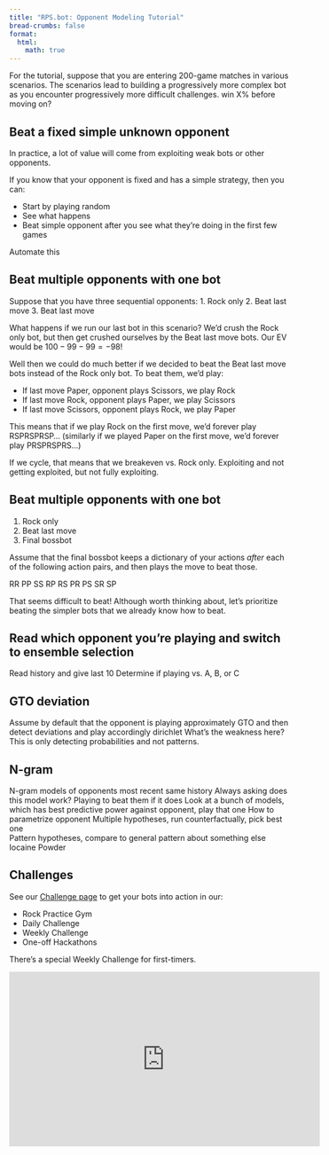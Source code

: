 ```yaml
---
title: "RPS.bot: Opponent Modeling Tutorial"
bread-crumbs: false
format:
  html:
    math: true
---
```

For the tutorial, suppose that you are entering 200-game matches in various scenarios. The scenarios lead to building a progressively more complex bot as you encounter progressively more difficult challenges. 
win X% before moving on?

## Beat a fixed simple unknown opponent
In practice, a lot of value will come from exploiting weak bots or other opponents. 

If you know that your opponent is fixed and has a simple strategy, then you can: 

- Start by playing random
- See what happens
- Beat simple opponent after you see what they're doing in the first few games

Automate this 

## Beat multiple opponents with one bot
Suppose that you have three sequential opponents: 
1. Rock only
2. Beat last move
3. Beat last move

What happens if we run our last bot in this scenario? We'd crush the Rock only bot, but then get crushed ourselves by the Beat last move bots. Our EV would be $100 - 99 - 99 = -98$! 

Well then we could do much better if we decided to beat the Beat last move bots instead of the Rock only bot. To beat them, we'd play: 

- If last move Paper, opponent plays Scissors, we play Rock
- If last move Rock, opponent plays Paper, we play Scissors
- If last move Scissors, opponent plays Rock, we play Paper

This means that if we play Rock on the first move, we'd forever play RSPRSPRSP... (similarly if we played Paper on the first move, we'd forever play PRSPRSPRS...)

If we cycle, that means that we breakeven vs. Rock only. Exploiting and not getting exploited, but not fully exploiting. 



## Beat multiple opponents with one bot
1. Rock only
2. Beat last move
3. Final bossbot

Assume that the final bossbot keeps a dictionary of your actions *after* each of the following action pairs, and then plays the move to beat those. 

RR
PP
SS
RP
RS
PR
PS
SR
SP

That seems difficult to beat! Although worth thinking about, let's prioritize beating the simpler bots that we already know how to beat. 

## Read which opponent you're playing and switch to ensemble selection
Read history and give last 10
Determine if playing vs. A, B, or C

## GTO deviation
Assume by default that the opponent is playing approximately GTO and then detect deviations and play accordingly
dirichlet 
What's the weakness here? This is only detecting probabilities and not patterns. 

## N-gram 
N-gram models of opponents
most recent same history
Always asking does this model work? 
Playing to beat them if it does
Look at a bunch of models, which has best predictive power against opponent, play that one
How to parametrize opponent
Multiple hypotheses, run counterfactually, pick best one  
Pattern hypotheses, compare to general pattern about something else
Iocaine Powder

## Challenges
See our [Challenge page](rpsbotchallenge.qmd) to get your bots into action in our:

- Rock Practice Gym 
- Daily Challenge
- Weekly Challenge
- One-off Hackathons

There's a special Weekly Challenge for first-timers.

<iframe width="560" height="315" src="https://www.youtube.com/embed/b0SoKWLkmLU?si=0AQ3_NgHOe4tc4OU" title="YouTube video player" frameborder="0" allow="accelerometer; autoplay; clipboard-write; encrypted-media; gyroscope; picture-in-picture; web-share" referrerpolicy="strict-origin-when-cross-origin" allowfullscreen></iframe>